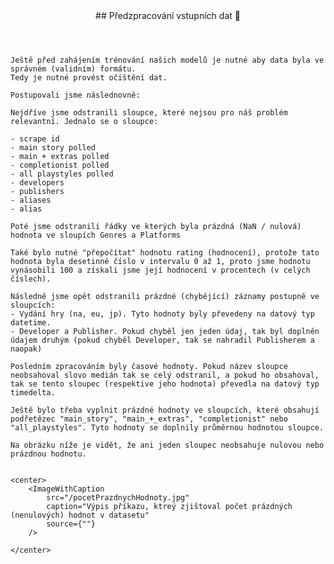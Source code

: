 
<article id="predzpracovaniDat">
    <header style={{marginBottom: "1rem"}}>
        ##  Předzpracování vstupních dat 🎯
    </header>

    Ještě před zahájením trénování našich modelů je nutné aby data byla ve správném (validním) formátu.
    Tedy je nutné provést očištění dat.

    Postupovali jsme následnovně:

    Nejdříve jsme odstranili sloupce, které nejsou pro náš problém relevantní. Jednalo se o sloupce:

    - scrape id
    - main story polled
    - main + extras polled
    - completionist polled
    - all playstyles polled
    - developers
    - publishers
    - aliases
    - alias

    Poté jsme odstranili řádky ve kterých byla prázdná (NaN / nulová) hodnota ve sloupích Genres a Platforms

    Také bylo nutné "přepočítat" hodnotu rating (hodnocení), protože tato hodnota byla desetinné číslo v intervalu 0 až 1, proto jsme hodnotu vynásobili 100 a získali jsme její hodnocení v procentech (v celých číslech).

    Následně jsme opět odstranili prázdné (chybějící) záznamy postupně ve sloupcích:
    - Vydání hry (na, eu, jp). Tyto hodnoty byly převedeny na datový typ datetime.
    - Developer a Publisher. Pokud chyběl jen jeden údaj, tak byl doplněn údajem druhým (pokud chyběl Developer, tak se nahradil Publisherem a naopak)

    Posledním zpracováním byly časové hodnoty. Pokud název sloupce neobsahoval slovo medián tak se celý odstranil, a pokud ho obsahoval, tak se tento sloupec (respektive jeho hodnota) převedla na datový typ timedelta.

    Ještě bylo třeba vyplnit prázdné hodnoty ve sloupcích, které obsahují podřetězec "main_story", "main_+_extras", "completionist" nebo "all_playstyles". Tyto hodnoty se doplnily průměrnou hodnotou sloupce.

    Na obrázku níže je vidět, že ani jeden sloupec neobsahuje nulovou nebo prázdnou hodnotu.


    <center>
        <ImageWithCaption
            src="/pocetPrazdnychHodnoty.jpg"
            caption="Výpis příkazu, ktreý zjištoval počet prázdných (nenulových) hodnot v datasetu"
            source={""}
        />

    </center>












</article>
